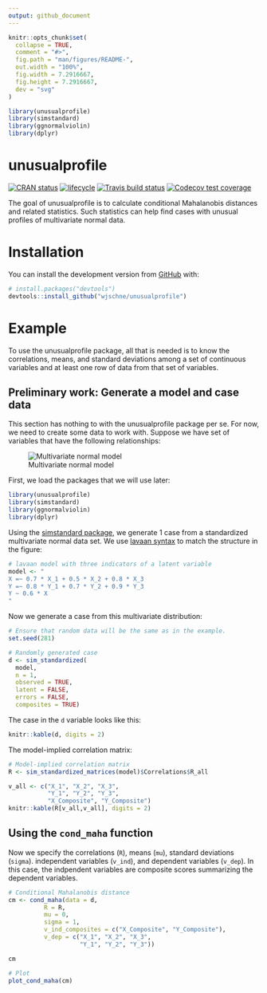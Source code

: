 ```yaml
---
output: github_document
---
```


<!-- README.md is generated from README.Rmd. Please edit that file -->

```r
knitr::opts_chunk$set(
  collapse = TRUE,
  comment = "#>",
  fig.path = "man/figures/README-",
  out.width = "100%",
  fig.width = 7.2916667,
  fig.height = 7.2916667,
  dev = "svg"
)

library(unusualprofile)
library(simstandard)
library(ggnormalviolin)
library(dplyr)
```
# unusualprofile

<!-- badges: start -->

[![CRAN status](https://www.r-pkg.org/badges/version/ggnormalviolin)](https://cran.r-project.org/package=unusualprofile) [![lifecycle](https://img.shields.io/badge/lifecycle-maturing-blue.svg)](https://www.tidyverse.org/lifecycle/#maturing)
[![Travis build status](https://travis-ci.org/wjschne/unusualprofile.svg?branch=master)](https://travis-ci.org/wjschne/unusualprofile)
[![Codecov test coverage](https://codecov.io/gh/wjschne/unusualprofile/branch/master/graph/badge.svg)](https://codecov.io/gh/wjschne/unusualprofile?branch=master)
<!-- badges: end -->

The goal of unusualprofile is to calculate conditional Mahalanobis distances and related statistics. Such statistics can help find cases with unusual profiles of multivariate normal data.

# Installation

You can install the development version from [GitHub](https://github.com/) with:

``` r
# install.packages("devtools")
devtools::install_github("wjschne/unusualprofile")
```
# Example

To use the unusualprofile package, all that is needed is to know the correlations, means, and standard deviations among a set of continuous variables and at least one row of data from that set of variables. 

## Preliminary work: Generate a model and case data

This section has nothing to with the unusualprofile package per se. For now, we need to create some data to work with. Suppose we have set of variables that have the following relationships:

![Multivariate normal model](man/figures/rm_model.svg)

First, we load the packages that we will use later:

```r
library(unusualprofile)
library(simstandard)
library(ggnormalviolin)
library(dplyr)
```


Using the [simstandard package](https://wjschne.github.io/simstandard/articles/simstandard_tutorial.html), we generate 1 case from a standardized multivariate normal data set. 
We use [lavaan syntax](http://lavaan.ugent.be/tutorial/syntax1.html) to match the structure in the figure:

```r
# lavaan model with three indicators of a latent variable
model <- "
X =~ 0.7 * X_1 + 0.5 * X_2 + 0.8 * X_3
Y =~ 0.8 * Y_1 + 0.7 * Y_2 + 0.9 * Y_3
Y ~ 0.6 * X
"
```

Now we generate a case from this multivariate distribution:

```r
# Ensure that random data will be the same as in the example.
set.seed(281)

# Randomly generated case
d <- sim_standardized(
  model, 
  n = 1, 
  observed = TRUE, 
  latent = FALSE, 
  errors = FALSE, 
  composites = TRUE) 
```

The case in the `d` variable looks like this:

```r
knitr::kable(d, digits = 2) 
```



The model-implied correlation matrix:

```r

# Model-implied correlation matrix
R <- sim_standardized_matrices(model)$Correlations$R_all

```

```r

v_all <- c("X_1", "X_2", "X_3", 
           "Y_1", "Y_2", "Y_3", 
           "X_Composite", "Y_Composite")
knitr::kable(R[v_all,v_all], digits = 2)
```


## Using the `cond_maha` function

Now we specify the correlations (`R`), means (`mu`), standard deviations (`sigma`). independent variables (`v_ind`), and dependent variables (`v_dep`). In this case, the indpendent variables are composite scores summarizing the dependent variables.

```r
# Conditional Mahalanobis distance
cm <- cond_maha(data = d, 
          R = R,
          mu = 0,
          sigma = 1,
          v_ind_composites = c("X_Composite", "Y_Composite"),
          v_dep = c("X_1", "X_2", "X_3",
                    "Y_1", "Y_2", "Y_3"))

cm

# Plot
plot_cond_maha(cm)
```

